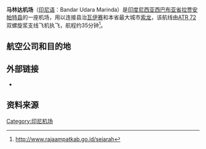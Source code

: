 {{Infobox Airport
|name         = 马林达机场
|nativename   = Bandar Udara Marinda
|image        = 
|caption      = 
|IATA         = 
|ICAO         = 
|type         = 民用
|operator     = [[拉贾安帕特县|拉贾安帕特县]]政府
|city-served  = [[瓦伊赛|瓦伊赛]]
|location     = [[印度尼西亚|印度尼西亚]][[西巴布亚省|西巴布亚省]][[拉贾安帕特县|拉贾安帕特县]][[卫吉岛|卫吉岛]]
|elevation-f  = 
|elevation-m  = 
|coordinates  = 
|website      = 
|metric-rwy   = 
|r1-number    = 
|r1-length-m  = 1200
|r1-length-f  = 3937
|r1-surface   = [[沥青|沥青]]
|footnotes    = 
|stat-year    = 
|stat1-header = 
|stat1-data   = 
}}

'''马林达机场'''（[[印尼语|印尼语]]：Bandar Udara Marinda）是[[印度尼西亚|印度尼西亚]][[西巴布亚省|西巴布亚省]][[拉贾安帕特县|拉贾安帕特县]]的一座机场，用以连接县治[[瓦伊赛|瓦伊赛]]和本省最大城市[[索龙_(印尼)|索龙]]，该航线由[[ATR_72|ATR 72]]双螺旋浆支线飞机执飞，航程约35分钟<ref>http://www.rajaampatkab.go.id/sejarah</ref>。

==航空公司和目的地==
{{airport-dest-list
|[[苏西航空|苏西航空]] |[[多米尼克爱德华·奥索机场|索龙]]
|[[飞翼航空|飞翼航空]] |[[萨姆·拉图兰吉国际机场|万鸦老]]
}}

==外部链接==
* {{url|http://hubud.dephub.go.id/?id/bandara/detail/342|印尼交通部-马林达机场}}

== 资料来源 ==
{{reflist}}

{{机场小作品}}
{{印度尼西亚机场|巴布亚}}

[[Category:印尼机场|Category:印尼机场]]
